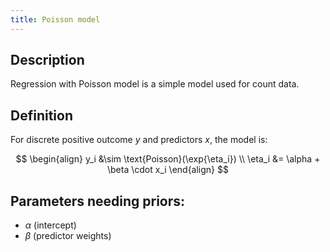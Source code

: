 ```yaml
---
title: Poisson model
---
```


## Description

Regression with Poisson model is a simple model used for count data.

## Definition

For discrete positive outcome $y$ and predictors $x$, the model is:

$$
\begin{align}
y_i &\sim \text{Poisson}(\exp{\eta_i}) \\
\eta_i &= \alpha + \beta \cdot x_i
\end{align}
$$

## Parameters needing priors:

- $\alpha$ (intercept)
- $\beta$ (predictor weights)

